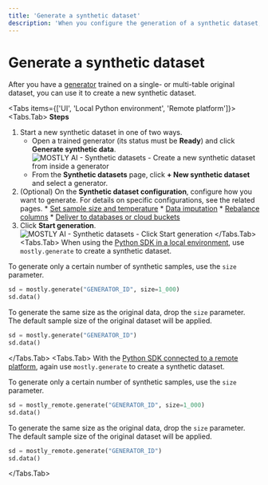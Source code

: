 ```yaml
---
title: 'Generate a synthetic dataset'
description: 'When you configure the generation of a synthetic dataset, you can select to deliver the generated synthetic data to a database or cloud storage bucket.'
---
```



# Generate a synthetic dataset

After you have a [generator](/generators) trained on a single- or multi-table original dataset, you can use it to create a new synthetic dataset.

<Tabs items={['UI', 'Local Python environment', 'Remote platform']}>
<Tabs.Tab>
**Steps**

1. Start a new synthetic dataset in one of two ways.
    * Open a trained generator (its status must be **Ready**) and click **Generate synthetic data**.
        <Image 
            src="/docs/docimages/synthetic-datasets/create/01-from-generator-click-generate.webp" 
            alt="MOSTLY AI - Synthetic datasets - Create a new synthetic dataset from inside a generator" 
            width={800} 
            height={150}
        />
    * From the **Synthetic datasets** page, click **+ New synthetic dataset** and select a generator.
2. (Optional) On the **Synthetic dataset configuration**, configure how you want to generate.
    For details on specific configurations, see the related pages.
        * [Set sample size and temperature](set-size-temp)
        * [Data imputation](data-imputation)
        * [Rebalance columns](rebalance-columns)
        * [Deliver to databases or cloud buckets](deliver)
3. Click **Start generation**.
    <Image 
            src="/docs/docimages/synthetic-datasets/create/02-click-start-generation.webp" 
            alt="MOSTLY AI - Synthetic datasets - Click Start generation" 
            width={800} 
            height={150}
        />
</Tabs.Tab>
<Tabs.Tab>
When using the [Python SDK in a local environment](/python-sdk#use-in-a-local-environment), use `mostly.generate` to create a synthetic dataset.

To generate only a certain number of synthetic samples, use the `size` parameter.

```python copy filename="python"
sd = mostly.generate("GENERATOR_ID", size=1_000)
sd.data()
```

To generate the same size as the original data, drop the `size` parameter. The default sample size of the original dataset will be applied.
```python copy filename="python"
sd = mostly.generate("GENERATOR_ID")
sd.data()
```
</Tabs.Tab>
<Tabs.Tab>
With the [Python SDK connected to a remote platform](/python-sdk#use-with-a-remote-mostly-ai-platform), again use `mostly.generate` to create a synthetic dataset.

To generate only a certain number of synthetic samples, use the `size` parameter.

```python copy filename="python"
sd = mostly_remote.generate("GENERATOR_ID", size=1_000)
sd.data()
```

To generate the same size as the original data, drop the `size` parameter. The default sample size of the original dataset will be applied.

```python copy filename="python"
sd = mostly_remote.generate("GENERATOR_ID")
sd.data()
```
</Tabs.Tab>
</Tabs>